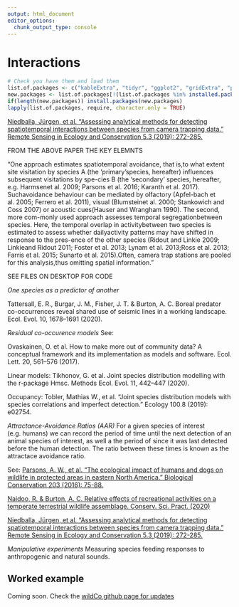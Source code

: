 ```yaml
---
output: html_document
editor_options: 
  chunk_output_type: console
---
```

# Interactions

```r
# Check you have them and load them
list.of.packages <- c("kableExtra", "tidyr", "ggplot2", "gridExtra", "phenopix")
new.packages <- list.of.packages[!(list.of.packages %in% installed.packages()[,"Package"])]
if(length(new.packages)) install.packages(new.packages)
lapply(list.of.packages, require, character.only = TRUE)

```


[Niedballa, Jürgen, et al. "Assessing analytical methods for detecting spatiotemporal interactions between species from camera trapping data." Remote Sensing in Ecology and Conservation 5.3 (2019): 272-285.](https://zslpublications.onlinelibrary.wiley.com/doi/pdf/10.1002/rse2.107)

FROM THE ABOVE PAPER THE KEY ELEMNTS

"One approach estimates spatiotemporal avoidance, that is,to what extent site visitation by species A (the ‘primary’species, hereafter) influences subsequent visitations by spe-cies B (the ‘secondary’ species, hereafter, e.g. Harmsenet al. 2009; Parsons et al. 2016; Karanth et al. 2017). Suchavoidance behaviour can be mediated by olfactory (Apfel-bach et al. 2005; Ferrero et al. 2011), visual (Blumsteinet al. 2000; Stankowich and Coss 2007) or acoustic cues(Hauser and Wrangham 1990). The second, more com-monly  used  approach  assesses  temporal  segregationbetween species. Here, the temporal overlap in activitybetween two species is estimated to assess whether dailyactivity patterns may have shifted in response to the pres-ence of the other species (Ridout and Linkie 2009; Linkieand Ridout 2011; Foster et al. 2013; Lynam et al. 2013;Ross et al. 2013; Farris et al. 2015; Sunarto et al. 2015).Often, camera trap stations are pooled for this analysis,thus omitting spatial information."

SEE FILES ON DESKTOP FOR CODE




*One species as a predictor of another*

Tattersall, E. R., Burgar, J. M., Fisher, J. T. & Burton, A. C. Boreal predator co-occurrences reveal shared use of seismic lines in a working landscape. Ecol. Evol. 10, 1678–1691 (2020).


*Residual co-occurence models*
See:

Ovaskainen, O. et al. How to make more out of community data? A conceptual framework and its implementation as models and software. Ecol. Lett. 20, 561–576 (2017).

Linear models: Tikhonov, G. et al. Joint species distribution modelling with the r-package Hmsc. Methods Ecol. Evol. 11, 442–447 (2020).

Occupancy: Tobler, Mathias W., et al. "Joint species distribution models with species correlations and imperfect detection." Ecology 100.8 (2019): e02754.




*Attractance-Avoidance Ratios (AAR)* For a given species of interest (e.g. humans) we can record the period of time until the next detection of an animal species of interest, as well a the period of since it was last detected before the human detection. The ratio between these times is known as the attractace avoidance ratio.  

See:
[Parsons, A. W., et al. "The ecological impact of humans and dogs on wildlife in protected areas in eastern North America." Biological Conservation 203 (2016): 75-88.](https://www.sciencedirect.com/science/article/abs/pii/S0006320716303603)

[Naidoo, R. & Burton, A. C. Relative effects of recreational activities on a temperate terrestrial wildlife assemblage. Conserv. Sci. Pract. (2020)](https://conbio.onlinelibrary.wiley.com/doi/epdf/10.1111/csp2.271)

[Niedballa, Jürgen, et al. "Assessing analytical methods for detecting spatiotemporal interactions between species from camera trapping data." Remote Sensing in Ecology and Conservation 5.3 (2019): 272-285.](https://zslpublications.onlinelibrary.wiley.com/doi/pdf/10.1002/rse2.107)


*Manipulative experiments* Measuring species feeding responses to anthropogenic and natural sounds. 




##  Worked example

Coming soon. Check the [wildCo github page for updates](https://github.com/WildCoLab)




